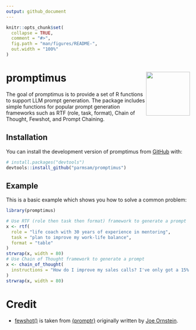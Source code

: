 ```yaml
---
output: github_document
---
```


<!-- README.md is generated from README.Rmd. Please edit that file -->

```r
knitr::opts_chunk$set(
  collapse = TRUE,
  comment = "#>",
  fig.path = "man/figures/README-",
  out.width = "100%"
)
```

# promptimus <img src="man/figures/logo.png" align="right" height="120" alt="" />

<!-- badges: start -->
<!-- badges: end -->

The goal of promptimus is to provide a set of R functions to support LLM prompt generation. The package includes simple functions for popular prompt generation frameworks such as RTF (role, task, format), Chain of Thought, Fewshot, and Prompt Chaining.

## Installation

You can install the development version of promptimus from [GitHub](https://github.com/) with:

``` r
# install.packages("devtools")
devtools::install_github("parmsam/promptimus")
```

## Example

This is a basic example which shows you how to solve a common problem:

```r
library(promptimus)

# Use RTF (role then task then format) framework to generate a prompt
x <- rtf(
  role = "life coach with 30 years of experience in mentoring",   
  task = "plan to improve my work-life balance", 
  format = "table"
)
strwrap(x, width = 80)
# Use Chain of Thought framework to generate a prompt
x <- chain_of_thought(
  instructions = "How do I improve my sales calls? I've only got a 15% close rate right now, and I think it's because I'm not selling the dream enough."
)
strwrap(x, width = 80)
```

# Credit

- [fewshot()](R/fewshot.R) is taken from [{promptr}](https://github.com/joeornstein/promptr) originally written by [Joe Ornstein](https://github.com/joeornstein).
